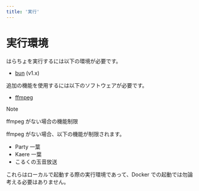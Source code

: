 ```yaml
---
title: '実行'
---
```


# 実行環境

はらちょを実行するには以下の環境が必要です。

- [bun](https://bun.sh/) (v1.x)

追加の機能を使用するには以下のソフトウェアが必要です。

- [ffmpeg](https://www.ffmpeg.org/download.html)

> [!NOTE]
> ffmpeg がない場合の機能制限
>
> ffmpeg がない場合、以下の機能が制限されます。
>
> - Party 一葉
> - Kaere 一葉
> - こるくの玉音放送

これらはローカルで起動する際の実行環境であって、Docker での起動では勿論考える必要はありません。
